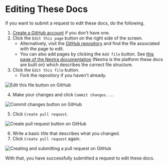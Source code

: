 # Editing These Docs

If you want to submit a request to edit these docs, do the following.

1. [Create a GitHub account](https://github.com/signup) if you don't have one.
2. Click the `Edit this page` button on the right side of the screen.
   - Alternatively, visit the [GitHub repository](https://github.com/WiiGolfQ/website/tree/main/src/pages/docs) and find the file associated with the page to edit.
   - You can also add pages by clicking the `Add file` button. See [this page of the Nextra documentation](https://nextra.site/docs/guide/organize-files) (Nextra is the platform these docs are built on) which describes the correct file structure.
3. Click the `Edit this file` button.
   - Fork the repository if you haven't already.

![Edit this file button on GitHub](https://i.ibb.co/7XG3LDy/editing-step-3.jpg)

4. Make your changes and click `Commit changes...`.

![Commit changes button on GitHub](https://i.ibb.co/QdT8WzL/image.png)

5. Click `Create pull request`.

![Create pull request button on GitHub](https://i.ibb.co/mtnGjbk/image.png)

6. Write a basic title that describes what you changed.
7. Click `Create pull request` again.

![Creating and submitting a pull request on GitHub](https://i.ibb.co/PtC51sF/image.png)

With that, you have successfully submitted a request to edit these docs.
